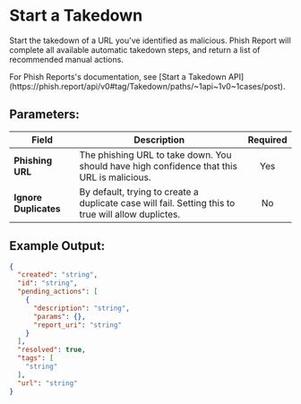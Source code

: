 
# Start a Takedown

Start the takedown of a URL you've identified as malicious. Phish Report will complete all available automatic takedown steps, and return a list of recommended manual actions.

<Callout type="info">
	For Phish Reports's documentation, see [Start a Takedown
	API](https://phish.report/api/v0#tag/Takedown/paths/~1api~1v0~1cases/post).
</Callout>

## Parameters:

| Field                 | Description                                                                                            | Required |
| --------------------- | ------------------------------------------------------------------------------------------------------ | :------: |
| **Phishing URL**      | The phishing URL to take down. You should have high confidence that this URL is malicious.             |   Yes    |
| **Ignore Duplicates** | By default, trying to create a duplicate case will fail. Setting this to true will allow duplictes.    |    No    |

## Example Output:
```json
{
  "created": "string",
  "id": "string",
  "pending_actions": [
    {
      "description": "string",
      "params": {},
      "report_uri": "string"
    }
  ],
  "resolved": true,
  "tags": [
    "string"
  ],
  "url": "string"
}
```
